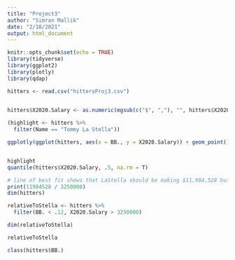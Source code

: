 ```yaml
---
title: "Project3"
author: "Simran Mallik"
date: "2/18/2021"
output: html_document
---
```


```r
knitr::opts_chunk$set(echo = TRUE)
library(tidyverse)
library(ggplot2)
library(plotly)
library(qdap)

```
```r
hitters <- read.csv("hittersProj3.csv")
 

hitters$X2020.Salary <- as.numeric(mgsub(c("$", ","), "", hitters$X2020.Salary))

(highlight <- hitters %>%
  filter(Name == "Tommy La Stella"))

ggplotly(ggplot(hitters, aes(x = BB., y = X2020.Salary)) + geom_point() + geom_point(data=highlight, aes(x = BB., y = X2020.Salary), color = 'red', size = 2.5) + geom_smooth(method = "lm", se = FALSE) + xlab("BB Score") + ylab("2020 Salary (millions of dollars)") + labs(title = "Salary vs BB Score") + theme_linedraw() + theme(plot.title = element_text(hjust = 0.5, face = "bold")))


highlight
quantile(hitters$X2020.Salary, .5, na.rm = T)

```
```r

# line of best fit shows that LaStella should be making $11,984,528 but he's making $3,250,000
print(11984528 / 3250000)
dim(hitters)

relativeToStella <- hitters %>%
  filter(BB. < .12, X2020.Salary > 3250000)

dim(relativeToStella)

relativeToStella

class(hitters$BB.)
```